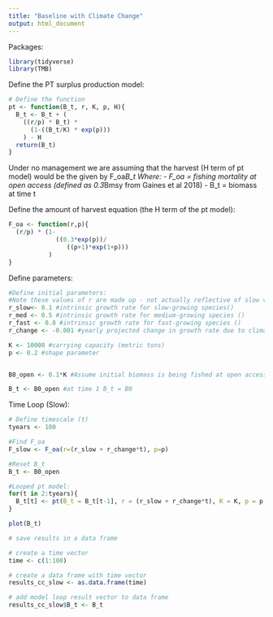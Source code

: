 ```yaml
---
title: "Baseline with Climate Change"
output: html_document
---
```


Packages:
```r
library(tidyverse)
library(TMB)
```


Define the PT surplus production model:
```r

# Define the function
pt <- function(B_t, r, K, p, H){
  B_t <- B_t + (
    ((r/p) * B_t) *
      (1-((B_t/K) * exp(p)))
    ) - H
  return(B_t)
}

```

Under no management we are assuming that the harvest (H term of pt model) would be the given by F_oa*B_t
Where: 
 - F_oa = fishing mortality at open access (defined as 0.3*Bmsy from Gaines et al 2018)
 - B_t = biomass at time t

Define the amount of harvest equation (the H term of the pt model): 
```r
F_oa <- function(r,p){
  (r/p) * (1-
             ((0.3*exp(p))/
                ((p+1)*exp(1+p)))
           )
}

```


Define parameters:
```r
#Define initial parameters:
#Note these values of r are made up - not actually reflective of slow vs fast growing species; need to find this still
r_slow<- 0.1 #intrinsic growth rate for slow-growing species()
r_med <- 0.5 #intrinsic growth rate for medium-growing species ()
r_fast <- 0.8 #intrinsic growth rate for fast-growing species ()
r_change <- -0.001 #yearly projected change in growth rate due to climate change

K <- 10000 #carrying capacity (metric tons)
p <- 0.2 #shape parameter 


B0_open <- 0.1*K #Assume initial biomass is being fished at open access

B_t <- B0_open #at time 1 B_t = B0


```


Time Loop (Slow):
```r
# Define timescale (t)
tyears <- 100

#Find F_oa
F_slow <- F_oa(r=(r_slow + r_change*t), p=p)

#Reset B_t
B_t <- B0_open

#Looped pt model:
for(t in 2:tyears){
  B_t[t] <- pt(B_t = B_t[t-1], r = (r_slow + r_change*t), K = K, p = p, H = F_slow*B_t[t-1])
}

plot(B_t)

# save results in a data frame

# create a time vector
time <- c(1:100)

# create a data frame with time vector
results_cc_slow <- as.data.frame(time)

# add model loop result vector to data frame
results_cc_slow$B_t <- B_t

```